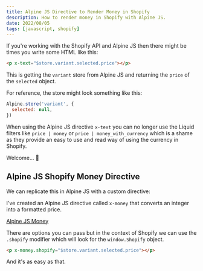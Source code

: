 ```yaml
---
title: Alpine JS Directive to Render Money in Shopify
description: How to render money in Shopify with Alpine JS.
date: 2022/08/05
tags: [javascript, shopify]
---
```


If you're working with the Shopify API and Alpine JS then there might be times
you write some HTML like this:

```html
<p x-text="$store.variant.selected.price"></p>
```

This is getting the `variant` store from Alpine JS and returning the `price` of
the `selected` object.

For reference, the store might look something like this:

```js
Alpine.store('variant', {
  selected: null,
})
```

When using the Alpine JS directive `x-text` you can no longer use the Liquid
filters like `price | money` or `price | money_with_currency` which is a shame
as they provide an easy to use and read way of using the currency in Shopify.

Welcome... 🥁

## Alpine JS Shopify Money Directive

We can replicate this in Alpine JS with a custom directive:

I've created an Alpine JS directive called `x-money` that converts an integer
into a formatted price.

[Alpine JS Money](https://github.com/markmead/alpinejs-money)

There are options you can pass but in the context of Shopify we can use the
`.shopify` modifier which will look for the `window.Shopify` object.

```html
<p x-money.shopify="$store.variant.selected.price"></p>
```

And it's as easy as that.
